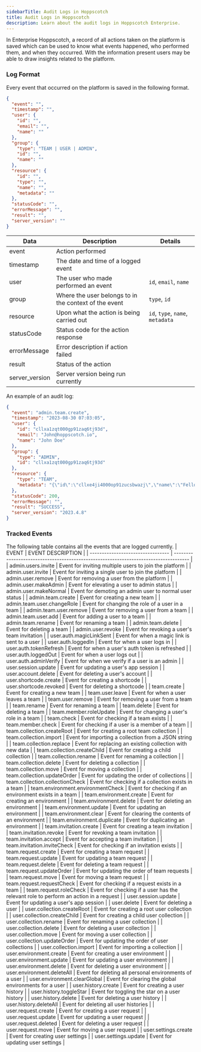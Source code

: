 ```yaml
---
sidebarTitle: Audit Logs in Hoppscotch
title: Audit Logs in Hoppscotch
description: Learn about the audit logs in Hoppscotch Enterprise.
---
```


In Enterprise Hoppscotch, a record of all actions taken on the platform is saved which can be used to know what events happened, who performed them, and when they occurred. With the information present users may be able to draw insights related to the platform.

### Log Format

Every event that occurred on the platform is saved in the following format.

```json
{
  "event": "",
  "timestamp": "",
  "user": {
    "id": "",
    "email": "",
    "name": ""
  },
  "group": {
    "type": "TEAM | USER | ADMIN",
    "id": "",
    "name": ""
  },
  "resource": {
    "id": "",
    "type": "",
    "name": "",
    "metadata": ""
  },
  "statusCode": "",
  "errorMessage": "",
  "result": "",
  "server_version": ""
}
```

| Data           | Description                                           | Details                          |
| -------------- | ----------------------------------------------------- | -------------------------------- |
| event          | Action performed                                      |                                  |
| timestamp      | The date and time of a logged event                   |                                  |
| user           | The user who made performed an event                  | `id`, `email`, `name`            |
| group          | Where the user belongs to in the context of the event | `type`, `id`                     |
| resource       | Upon what the action is being carried out             | `id`, `type`, `name`, `metadata` |
| statusCode     | Status code for the action response                   |                                  |
| errorMessage   | Error description if action failed                    |                                  |
| result         | Status of the action                                  |                                  |
| server_version | Server version being run currently                    |                                  |

An example of an audit log:

```json
{
  "event": "admin.team.create",
  "timestamp": "2023-08-30 07:03:05",
  "user": {
    "id": "cllxa1zqt000gp91zaq6tj93d",
    "email": "John@hoppscotch.io",
    "name": "John Doe"
  },
  "group": {
    "type": "ADMIN",
    "id": "cllxa1zqt000gp91zaq6tj93d"
  },
  "resource": {
    "type": "TEAM",
    "metadata": "{\"id\":\"cllxe4ji4000op91zucsbwazj\",\"name\":\"Fellowship of the Hopp\"}"
  },
  "statusCode": 200,
  "errorMessage": "",
  "result": "SUCCESS",
  "server_version": "2023.4.8"
}
```

### Tracked Events

The following table contains all the events that are logged currently.
| EVENT                             | EVENT DESCRIPTION                                                                    |
| --------------------------------- | ------------------------------------------------------------------------------------ |
| admin.users.invite                | Event for inviting multiple users to join the platform                               |
| admin.user.invite                 | Event for inviting a single user to join the platform                                |
| admin.user.remove                 | Event for removing a user from the platform                                          |
| admin.user.makeAdmin              | Event for elevating a user to admin status                                           |
| admin.user.makeNormal             | Event for demoting an admin user to normal user status                               |
| admin.team.create                 | Event for creating a new team                                                        |
| admin.team.user.changeRole        | Event for changing the role of a user in a team                                      |
| admin.team.user.remove            | Event for removing a user from a team                                                |
| admin.team.user.add               | Event for adding a user to a team                                                    |
| admin.team.rename                 | Event for renaming a team                                                            |
| admin.team.delete                 | Event for deleting a team                                                            |
| admin.user.revoke                 | Event for revoking a user's team invitation                                          |
| user.auth.magicLinkSent           | Event for when a magic link is sent to a user                                        |
| user.auth.loggedIn                | Event for when a user logs in                                                        |
| user.auth.tokenRefresh            | Event for when a user's auth token is refreshed                                      |
| user.auth.loggedOut               | Event for when a user logs out                                                       |
| user.auth.adminVerify             | Event for when we verify if a user is an admin                                       |
| user.session.update               | Event for updating a user's app session                                              |
| user.account.delete               | Event for deleting a user's account                                                  |
| user.shortcode.create             | Event for creating a shortcode                                                       |
| user.shortcode.revoked            | Event for deleting a shortcode                                                       |
| team.create                       | Event for creating a new team                                                        |
| team.user.leave                   | Event for when a user leaves a team                                                  |
| team.user.remove                  | Event for removing a user from a team                                                |
| team.rename                       | Event for renaming a team                                                            |
| team.delete                       | Event for deleting a team                                                            |
| team.member.roleUpdate            | Event for changing a user's role in a team                                           |
| team.check                        | Event for checking if a team exists                                                  |
| team.member.check                 | Event for checking if a user is a member of a team                                   |
| team.collection.createRoot        | Event for creating a root team collection                                            |
| team.collection.import            | Event for importing a collection from a JSON string                                  |
| team.collection.replace           | Event for replacing an existing collection with new data                             |
| team.collection.createChild       | Event for creating a child collection                                                |
| team.collection.rename            | Event for renaming a collection                                                      |
| team.collection.delete            | Event for deleting a collection                                                      |
| team.collection.move              | Event for moving a collection                                                        |
| team.collection.updateOrder       | Event for updating the order of collections                                          |
| team.collection.collectionCheck   | Event for checking if a collection exists in a team                                  |
| team.environment.environmentCheck | Event for checking if an environment exists in a team                                |
| team.environment.create           | Event for creating an environment                                                    |
| team.environment.delete           | Event for deleting an environment                                                    |
| team.environment.update           | Event for updating an environment                                                    |
| team.environment.clear            | Event for clearing the contents of an environment                                    |
| team.environment.duplicate        | Event for duplicating an environment                                                 |
| team.invitation.create            | Event for creating a team invitation                                                 |
| team.invitation.revoke            | Event for revoking a team invitation                                                 |
| team.invitation.accept            | Event for accepting a team invitation                                                |
| team.invitation.inviteCheck       | Event for checking if an invitation exists                                           |
| team.request.create               | Event for creating a team request                                                    |
| team.request.update               | Event for updating a team request                                                    |
| team.request.delete               | Event for deleting a team request                                                    |
| team.request.updateOrder          | Event for updating the order of team requests                                        |
| team.request.move                 | Event for moving a team request                                                      |
| team.request.requestCheck         | Event for checking if a request exists in a team                                     |
| team.request.roleCheck            | Event for checking if a user has the relevant role to perform an action in a request |
| user.session.update               | Event for updating a user's app session                                              |
| user.delete                       | Event for deleting a user                                                            |
| user.collection.createRoot        | Event for creating a root user collection                                            |
| user.collection.createChild       | Event for creating a child user collection                                           |
| user.collection.rename            | Event for renaming a user collection                                                 |
| user.collection.delete            | Event for deleting a user collection                                                 |
| user.collection.move              | Event for moving a user collection                                                   |
| user.collection.updateOrder       | Event for updating the order of user collections                                     |
| user.collection.import            | Event for importing a collection                                                     |
| user.environment.create           | Event for creating a user environment                                                |
| user.environment.update           | Event for updating a user environment                                                |
| user.environment.delete           | Event for deleting a user environment                                                |
| user.environment.deleteAll        | Event for deleting all personal environments of a user                               |
| user.environment.clearGlobal      | Event for clearing the global environments for a user                                |
| user.history.create               | Event for creating a user history                                                    |
| user.history.toggleStar           | Event for toggling the star on a user history                                        |
| user.history.delete               | Event for deleting a user history                                                    |
| user.history.deleteAll            | Event for deleting all user histories                                                |
| user.request.create               | Event for creating a user request                                                    |
| user.request.update               | Event for updating a user request                                                    |
| user.request.deleted              | Event for deleting a user request                                                    |
| user.request.move                 | Event for moving a user request                                                      |
| user.settings.create              | Event for creating user settings                                                     |
| user.settings.update              | Event for updating user settings                                                     |
